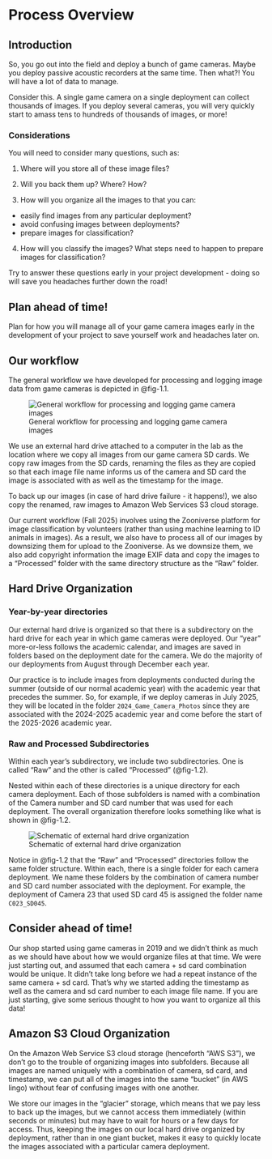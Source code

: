 # Process Overview {#sec-chapter1}

## Introduction

So, you go out into the field and deploy a bunch of game cameras. Maybe you deploy passive acoustic recorders at the same time. Then what?! You will have a lot of data to manage.

Consider this. A single game camera on a single deployment can collect thousands of images. If you deploy several cameras, you will very quickly start to amass tens to hundreds of thousands of images, or more!

### Considerations

You will need to consider many questions, such as:

1.  Where will you store all of these image files?

2.  Will you back them up? Where? How?

3.  How will you organize all the images to that you can:

-   easily find images from any particular deployment?
-   avoid confusing images between deployments?
-   prepare images for classification?

4.  How will you classify the images? What steps need to happen to prepare images for classification?

Try to answer these questions early in your project development - doing so will save you headaches further down the road!

::: callout-tip
## Plan ahead of time!

Plan for how you will manage all of your game camera images early in the development of your project to save yourself work and headaches later on.
:::

## Our workflow

The general workflow we have developed for processing and logging image data from game cameras is depicted in @fig-1.1.

![General workflow for processing and logging game camera images](images/north-country-wild-camera-workflow.png){#fig-1.1 fig-alt="Image processing workflow" fig-align="center"}

We use an external hard drive attached to a computer in the lab as the location where we copy all images from our game camera SD cards. We copy raw images from the SD cards, renaming the files as they are copied so that each image file name informs us of the camera and SD card the image is associated with as well as the timestamp for the image.

To back up our images (in case of hard drive failure - it happens!), we also copy the renamed, raw images to Amazon Web Services S3 cloud storage.

Our current workflow (Fall 2025) involves using the Zooniverse platform for image classification by volunteers (rather than using machine learning to ID animals in images). As a result, we also have to process all of our images by downsizing them for upload to the Zooniverse. As we downsize them, we also add copyright information the image EXIF data and copy the images to a "Processed" folder with the same directory structure as the "Raw" folder.

## Hard Drive Organization

### Year-by-year directories

Our external hard drive is organized so that there is a subdirectory on the hard drive for each year in which game cameras were deployed. Our "year" more-or-less follows the academic calendar, and images are saved in folders based on the deployment date for the camera. We do the majority of our deployments from August through December each year.

Our practice is to include images from deployments conducted during the summer (outside of our normal academic year) with the academic year that precedes the summer. So, for example, if we deploy cameras in July 2025, they will be located in the folder `2024_Game_Camera_Photos` since they are associated with the 2024-2025 academic year and come before the start of the 2025-2026 academic year.

### Raw and Processed Subdirectories

Within each year's subdirectory, we include two subdirectories. One is called "Raw" and the other is called "Processed" (@fig-1.2).

Nested within each of these directories is a unique directory for each camera deployment. Each of those subfolders is named with a combination of the Camera number and SD card number that was used for each deployment. The overall organization therefore looks something like what is shown in @fig-1.2.

![Schematic of external hard drive organization](images/hard-drive-folder-structure.png){#fig-1.2 fig-alt="Hard drive organization" fig-align="center"}

Notice in @fig-1.2 that the "Raw" and "Processed" directories follow the same folder structure. Within each, there is a single folder for each camera deployment. We name these folders by the combination of camera number and SD card number associated with the deployment. For example, the deployment of Camera 23 that used SD card 45 is assigned the folder name `C023_SD045`.

::: callout-tip
## Consider ahead of time!

Our shop started using game cameras in 2019 and we didn't think as much as we should have about how we would organize files at that time. We were just starting out, and assumed that each camera + sd card combination would be unique. It didn't take long before we had a repeat instance of the same camera + sd card. That's why we started adding the timestamp as well as the camera and sd card number to each image file name. If you are just starting, give some serious thought to how you want to organize all this data!
:::

## Amazon S3 Cloud Organization

On the Amazon Web Service S3 cloud storage (henceforth "AWS S3"), we don't go to the trouble of organizing images into subfolders. Because all images are named uniquely with a combination of camera, sd card, and timestamp, we can put all of the images into the same "bucket" (in AWS lingo) without fear of confusing images with one another.

We store our images in the "glacier" storage, which means that we pay less to back up the images, but we cannot access them immediately (within seconds or minutes) but may have to wait for hours or a few days for access. Thus, keeping the images on our local hard drive organized by deployment, rather than in one giant bucket, makes it easy to quickly locate the images associated with a particular camera deployment.
